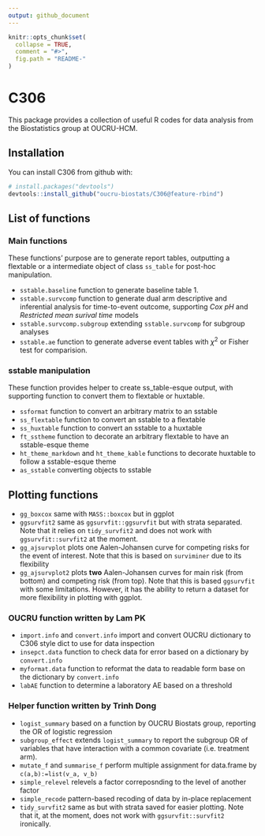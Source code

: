 ```yaml
---
output: github_document
---
```


<!-- README.md is generated from README.Rmd. Please edit that file -->

```r
knitr::opts_chunk$set(
  collapse = TRUE,
  comment = "#>",
  fig.path = "README-"
)
```

# C306

This package provides a collection of useful R codes for data analysis from the Biostatistics group at OUCRU-HCM.

## Installation

You can install C306 from github with:

```r
# install.packages("devtools")
devtools::install_github("oucru-biostats/C306@feature-rbind")
```

## List of functions

### Main functions

These functions' purpose are to generate report tables, outputting a flextable or a intermediate object of class `ss_table` for post-hoc manipulation.

- `sstable.baseline` function to generate baseline table 1.
- `sstable.survcomp` function to generate dual arm descriptive and inferential analysis for time-to-event outcome, supporting *Cox pH* and *Restricted mean surival time* models
- `sstable.survcomp.subgroup` extending `sstable.survcomp` for subgroup analyses
- `sstable.ae` function to generate adverse event tables with $\chi^2$ or Fisher test for comparision.

### sstable manipulation

These function provides helper to create ss_table-esque output, with supporting function to convert them to flextable or huxtable.

- `ssformat` function to convert an arbitrary matrix to an sstable
- `ss_flextable` function to convert an sstable to a flextable
- `ss_huxtable` function to convert an sstable to a huxtable
- `ft_sstheme` function to decorate an arbitrary flextable to have an sstable-esque theme
- `ht_theme_markdown` and `ht_theme_kable` functions to decorate huxtable to follow a sstable-esque theme
- `as_sstable` converting objects to sstable

## Plotting functions

- `gg_boxcox` same with `MASS::boxcox` but in ggplot
- `ggsurvfit2` same as `ggsurvfit::ggsurvfit` but with strata separated. Note that it relies on `tidy_survfit2` and does not work with `ggsurvfit::survfit2` at the moment.
- `gg_ajsurvplot` plots one Aalen-Johansen curve for competing risks for the event of interest. Note that this is based on `surviminer` due to its flexibility
- `gg_ajsurvplot2` plots **two** Aalen-Johansen curves for main risk (from bottom) and competing risk (from top). Note that this is based `ggsurvfit` with some limitations. However, it has the ability to return a dataset for more flexibility in plotting with ggplot.

### OUCRU function written by Lam PK

- `import.info` and `convert.info` import and convert OUCRU dictionary to C306 style dict to use for data inspection
- `insepct.data` function to check data for error based on a dictionary by `convert.info`
- `myformat.data` function to reformat the data to readable form base on the dictionary by `convert.info`
- `labAE` function to determine a laboratory AE based on a threshold

### Helper function written by Trinh Dong

- `logist_summary` based on a function by OUCRU Biostats group, reporting the OR of logistic regression
- `subgroup_effect` extends `logist_summary` to report the subgroup OR of variables that have interaction with a common covariate (i.e. treatment arm).
- `mutate_f` and `summarise_f` perform multiple assignment for data.frame by `c(a,b):=list(v_a, v_b)`
- `simple_relevel` relevels a factor correposnding to the level of another factor
- `simple_recode` pattern-based recoding of data by in-place replacement
- `tidy_survfit2` same as \code{\link[ggsurvfit:tidy_survfit]{ggsurvfit:tidy_survfit}} but with strata saved for easier plotting. Note that it, at the moment, does not work with `ggsurvfit::survfit2` ironically.
